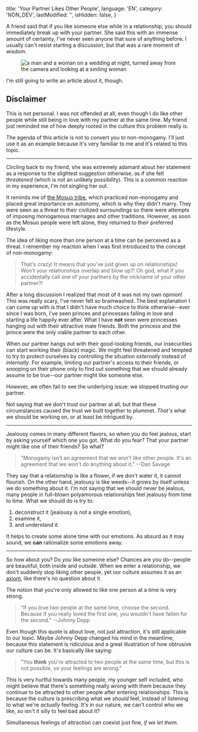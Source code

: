 
  title: 'Your Partner Likes Other People',
  language: 'EN',
  category: 'NON_DEV',
  lastModified: '',
  isHidden: false,
}

A friend said that if you like someone else while in a relationship, you should immediately break up with your partner. She said this with an immense amount of certainty, I've never seen anyone that sure of anything before. I usually can't resist starting a discussion, but that was a rare moment of wisdom.

<Figure>
  <Image
    alt="a man and a woman on a wedding at night, turned away from the camera and looking at a smiling woman"
    srcId="andreas-ronningen-29698-unsplash_gw5h1a"
    originalWidth="4896"
    originalHeight="3264"
  />
  <Caption>
    <UnsplashBadge
      fullName="Andreas Rønningen"
      userName="andozo"
    />
  </Caption>
</Figure>

I'm still going to write an article about it, though.

## Disclaimer

This is not personal. I was not offended at all, even though I do like other people while still being in love with my partner at the same time. My friend just reminded me of how deeply rooted in the culture this problem really is.

The agenda of this article is not to convert you to non-monogamy. I'll just use it as an example because it's very familiar to me and it's related to this topic.

---

Circling back to my friend, she was extremely adamant about her statement as a response to the slightest suggestion otherwise, as if she felt _threatened_ (which is not an unlikely possibility). This is a common reaction in my experience, I'm not singling her out.

It reminds me of [the Mosuo tribe][mosuo], which practiced non-monogamy and placed great importance on autonomy, which is why they didn't marry. They were seen as a threat to their civilized surroundings so there were attempts of imposing monogamous marriages and other traditions. However, as soon as the Mosuo people were left alone, they returned to their preferred lifestyle.

The idea of liking more than one person at a time can be perceived as a threat. I remember my reaction when I was first introduced to the concept of non-monogamy:

  > That's crazy! It means that you've just given up on relationships! Won't your relationships overlap and blow up?! Oh god, what if you accidentally call one of your partners by the nickname of your other partner?!

After a long discussion I realized that most of it was not my own opinion! This was really scary, I've never felt so brainwashed. The best explanation I can come up with is that I didn't have much choice to think otherwise--ever since I was born, I've seen princes and princesses falling in love and starting a life happily ever after. What I have **not** seen were princesses hanging out with their attractive male friends. Both the princess and the prince were the only viable partner to each other.

When our partner hangs out with their good-looking friends, our insecurities can start working their (black) magic. We might feel threatened and tempted to try to protect ourselves by controlling the situation _externally_ instead of _internally_. For example, limiting our partner's access to their friends, or snooping on their phone only to find out something that we should already assume to be true--our partner might like someone else.

However, we often fail to see the underlying issue: we stopped trusting our partner.

Not saying that we don't trust our partner at all, but that these circumstances caused the trust we built together to plummet. _That's_ what we should be working on, or at least be intrigued by.

---

Jealousy comes in many different flavors, so when you do feel jealous, start by asking yourself which one you got. What do you fear? That your partner might like one of their friends? So what?

  > "Monogamy isn't an agreement that we won't like other people. It's an agreement that we won't do anything about it." --Dan Savage

They say that a relationship is like a flower, if we don't water it, it cannot flourish. On the other hand, jealousy is like weeds--it grows by itself unless we do something about it. I'm not saying that we should never be jealous, many people in full-blown polyamorous relationships feel jealousy from time to time. What we should do is try to:

  1. deconstruct it (jealousy is not a single emotion),
  2. examine it,
  3. and understand it.

It helps to create some alone time with our emotions. As absurd as it may sound, we **can** rationalize some emotions away.

---

So how about you? Do _you_ like someone else? Chances are you do--people are beautiful, both inside and outside. When we enter a relationship, we don't suddenly stop liking other people, yet our culture assumes it as an [axiom][axiom], like there's no question about it.

The notion that you're only allowed to like one person at a time is very strong.

  > "If you love two people at the same time, choose the second. Because if you really loved the first one, you wouldn't have fallen for the second." --Johnny Depp

Even though this quote is about love, not just attraction, it's still applicable to our topic. Maybe Johnny Depp changed his mind in the meantime, because this statement is ridiculous and a great illustration of how obtrusive our culture can be. It's basically like saying:

  > "You **think** you're attracted to two people at the same time, but this is not possible, so your feelings are wrong."

This is very hurtful towards many people, my younger self included, who might believe that there's something really wrong with them because they continue to be attracted to other people after entering relationships. This is because the culture is prescribing what we _should_ feel, instead of listening to what we're _actually_ feeling. It's in our nature, we can't control who we like, so isn't it silly to feel bad about it?

Simultaneous feelings of attraction can coexist just fine, _if we let them_.

[mosuo]: https://en.wikipedia.org/wiki/Mosuo
[axiom]: https://en.wikipedia.org/wiki/Axiom

